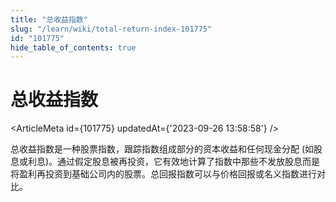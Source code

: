 ```yaml
---
title: "总收益指数"
slug: "/learn/wiki/total-return-index-101775"
id: "101775"
hide_table_of_contents: true
---
```



# 总收益指数

<ArticleMeta id={101775} updatedAt={'2023-09-26 13:58:58'} />
<div className='border-solid border-b border-t-0 my-4 border-[var(--ifm-color-gray-300)]' />

总收益指数是一种股票指数，跟踪指数组成部分的资本收益和任何现金分配 (如股息或利息)。通过假定股息被再投资，它有效地计算了指数中那些不发放股息而是将盈利再投资到基础公司内的股票。总回报指数可以与价格回报或名义指数进行对比。
